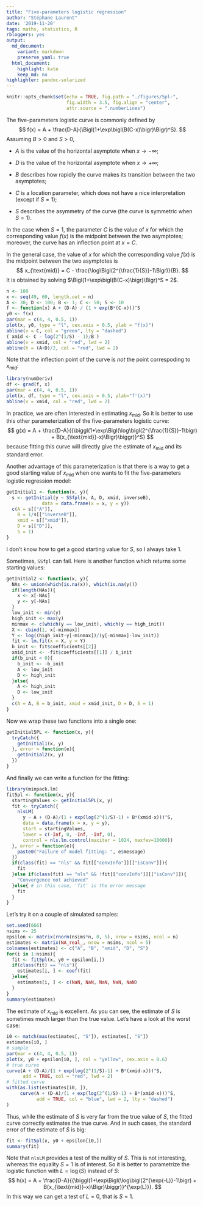 ```yaml
---
title: "Five-parameters logistic regression"
author: "Stéphane Laurent"
date: '2019-11-20'
tags: maths, statistics, R
rbloggers: yes
output:
  md_document:
    variant: markdown
    preserve_yaml: true
  html_document:
    highlight: kate
    keep_md: no
highlighter: pandoc-solarized
---
```


```r
knitr::opts_chunk$set(echo = TRUE, fig.path = "./figures/5pl-", 
                      fig.width = 3.5, fig.align = "center",
                      attr.source = ".numberLines")
```

The five-parameters logistic curve is commonly defined by
$$
f(x) = A + \frac{D-A}{\Bigl(1+\exp\bigl(B(C-x)\bigr)\Bigr)^S}.
$$
Assuming $B>0$ and $S>0$, 

- $A$ is the value of the horizontal asymptote when $x \to -\infty$;

- $D$ is the value of the horizontal asymptote when $x \to +\infty$;

- $B$ describes how rapidly the curve makes its transition between the two
asymptotes;

- $C$ is a location parameter, which does not have a nice interpretation 
(except if $S=1$);

- $S$ describes the asymmetry of the curve (the curve is symmetric when $S=1$).

In the case when $S=1$, the parameter $C$ is the value of $x$ for which the 
corresponding value $f(x)$ is the midpoint between the two asymptotes; 
moreover, the curve has an inflection point at $x = C$.

In the general case, the value of $x$ for which the 
corresponding value $f(x)$ is the midpoint between the two asymptotes is 
$$
x_{\text{mid}} = C - \frac{\log\Bigl(2^{\frac{1}{S}}-1\Bigr)}{B}.
$$
It is obtained by solving 
$\Bigl(1+\exp\bigl(B(C-x)\bigr)\Bigr)^S = 2$.

```r
n <- 100
x <- seq(49, 60, length.out = n)
A <- 30; D <- 100; B <- 1; C <- 50; S <- 10
f <- function(x) A + (D-A) / (1 + exp(B*(C-x)))^S
y0 <- f(x) 
par(mar = c(4, 4, 0.5, 1))
plot(x, y0, type = "l", cex.axis = 0.5, ylab = "f(x)")
abline(v = C, col = "green", lty = "dashed")
( xmid <- C - log(2^(1/S) - 1)/B )
abline(v = xmid, col = "red", lwd = 2) 
abline(h = (A+D)/2, col = "red", lwd = 2)
```

Note that the inflection point of the curve is *not* the point correspoding 
to $x_{\text{mid}}$:

```r
library(numDeriv)
df <- grad(f, x)
par(mar = c(4, 4, 0.5, 1))
plot(x, df, type = "l", cex.axis = 0.5, ylab="f'(x)")
abline(v = xmid, col = "red", lwd = 2) 
```


In practice, we are often interested in estimating $x_{\text{mid}}$. 
So it is better to use this other parameterization of the five-parameters 
logistic curve:
$$
g(x) = 
A + \frac{D-A}{{\biggl(1+\exp\Bigl(\log\bigl(2^{\frac{1}{S}}-1\bigr) + B(x_{\text{mid}}-x)\Bigr)\biggr)}^S}
$$
because fitting this curve will directly give the estimate of $x_{\text{mid}}$ 
and its standard error.

Another advantage of this parameterization is that there is a way to get 
a good starting value of $x_{\text{mid}}$ when one wants to fit the 
five-parameters logistic regression model: 

```r
getInitial1 <- function(x, y){
  s <- getInitial(y ~ SSfpl(x, A, D, xmid, inverseB),
             data = data.frame(x = x, y = y))
  c(A = s[["A"]], 
    B = 1/s[["inverseB"]], 
    xmid = s[["xmid"]], 
    D = s[["D"]], 
    S = 1)
}
```

I don't know how to get a good starting value for $S$, so I always take $1$.

Sometimes, `SSfpl` can fail. Here is another function which returns some 
starting values:

```r
getInitial2 <- function(x, y){
  NAs <- union(which(is.na(x)), which(is.na(y)))
  if(length(NAs)){
    x <- x[-NAs]
    y <- y[-NAs]
  }
  low_init <- min(y)
  high_init <- max(y)
  minmax <- c(which(y == low_init), which(y == high_init))
  X <- cbind(1, x[-minmax])
  Y <- log((high_init-y[-minmax])/(y[-minmax]-low_init))
  fit <- lm.fit(x = X, y = Y)
  b_init <- fit$coefficients[[2]]
  xmid_init <- -fit$coefficients[[1]] / b_init
  if(b_init < 0){
    b_init <- -b_init
    A <- low_init
    D <- high_init
  }else{
    A <- high_init
    D <- low_init
  }
  c(A = A, B = b_init, xmid = xmid_init, D = D, S = 1)
}
```

Now we wrap these two functions into a single one:

```r
getInitial5PL <- function(x, y){
  tryCatch({
    getInitial1(x, y)
  }, error = function(e){
    getInitial2(x, y)
  })
}
```

And finally we can write a function for the fitting: 

```r
library(minpack.lm)
fit5pl <- function(x, y){
  startingValues <- getInitial5PL(x, y)
  fit <- tryCatch({
    nlsLM(
      y ~ A + (D-A)/(1 + exp(log(2^(1/S)-1) + B*(xmid-x)))^S,
      data = data.frame(x = x, y = y),
      start = startingValues,
      lower = c(-Inf, 0, -Inf, -Inf, 0),
      control = nls.lm.control(maxiter = 1024, maxfev=10000))
  }, error = function(e){
    paste0("Failure of model fitting: ", e$message)
  })
  if(class(fit) == "nls" && fit[["convInfo"]][["isConv"]]){
    fit
  }else if(class(fit) == "nls" && !fit[["convInfo"]][["isConv"]]){
    "Convergence not achieved"
  }else{ # in this case, 'fit' is the error message
    fit
  }
}
```

Let's try it on a couple of simulated samples:

```r
set.seed(666)
nsims <- 25
epsilon <- matrix(rnorm(nsims*n, 0, 5), nrow = nsims, ncol = n)
estimates <- matrix(NA_real_, nrow = nsims, ncol = 5)
colnames(estimates) <- c("A", "B", "xmid", "D", "S")
for(i in 1:nsims){
  fit <- fit5pl(x, y0 + epsilon[i,])
  if(class(fit) == "nls"){
    estimates[i, ] <- coef(fit)
  }else{
    estimates[i, ] <- c(NaN, NaN, NaN, NaN, NaN)
  }
}
summary(estimates)
```

The estimate of $x_{\text{mid}}$ is excellent. 
As you can see, the estimate of $S$ is sometimes much larger than the true 
value. Let's have a look at the worst case:

```r
i0 <- match(max(estimates[, "S"]), estimates[, "S"])
estimates[i0, ]
# sample
par(mar = c(4, 4, 0.5, 1))
plot(x, y0 + epsilon[i0, ], col = "yellow", cex.axis = 0.6)
# true curve
curve(A + (D-A)/(1 + exp(log(2^(1/S)-1) + B*(xmid-x)))^S, 
      add = TRUE, col = "red", lwd = 2)
# fitted curve
with(as.list(estimates[i0, ]), 
     curve(A + (D-A)/(1 + exp(log(2^(1/S)-1) + B*(xmid-x)))^S, 
           add = TRUE, col = "blue", lwd = 2, lty = "dashed")
)
```

Thus, while the estimate of $S$ is very far from the true value of $S$, 
the fitted curve correctly estimates the true curve. 
And in such cases, the standard error of the estimate of $S$ is big:

```r
fit <- fit5pl(x, y0 + epsilon[i0,])
summary(fit)
```

Note that `nlsLM` provides a test of the nullity of $S$. 
This is not interesting, whereas the equality $S = 1$ is of interest. So it is 
better to parametrize the logistic function with $L = \log(S)$ instead of $S$:
$$
h(x) = 
A + \frac{D-A}{{\biggl(1+\exp\Bigl(\log\bigl(2^{\exp(-L)}-1\bigr) + B(x_{\text{mid}}-x)\Bigr)\biggr)}^{\exp(L)}}.
$$
In this way we can get a test of $L = 0$, that is $S = 1$.